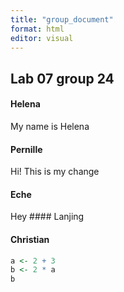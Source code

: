 ```yaml
---
title: "group_document"
format: html
editor: visual
---
```


## Lab 07 group 24

#### Helena

My name is Helena

#### Pernille

Hi! 
This is my change 

#### Eche
Hey
#### Lanjing

#### Christian

```r
a <- 2 + 3
b <- 2 * a
b
```
